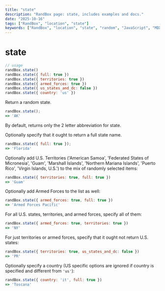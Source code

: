 ```yaml
---
title: "state"
description: "RandBox page: state, includes examples and docs."
date: "2025-10-16"
tags: ["RandBox", "location", "state"]
keywords: ["RandBox", "location", "state", "random", "JavaScript", "MDX"]
---
```


# state

```js
// usage
randBox.state()
randBox.state({ full: true })
randBox.state({ territories: true })
randBox.state({ armed_forces: true })
randBox.state({ us_states_and_dc: false })
randBox.state({ country: 'us' })
```

Return a random state.

```js
randBox.state();
=> 'AK'
```

By default, returns only the 2 letter abbreviation for state.

Optionally specify that it ought to return a full state name.

```js
randBox.state({ full: true });
=> 'Florida'
```

Optionally add U.S. Territories ('American Samoa', 'Federated States of Micronesia', 'Guam', 'Marshall Islands', 'Northern Mariana Islands', 'Puerto Rico', 'Virgin Islands, U.S.') to the mix of randomly selected items:

```js
randBox.state({ territories: true, full: true })
=> 'Guam'
```

Optionally add Armed Forces to the list as well:

```js
randBox.state({ armed_forces: true, full: true })
=> 'Armed Forces Pacific'
```

For all U.S. states, territories, and armed forces, specify all of them:

```js
randBox.state({ armed_forces: true, territories: true })
=> 'NY'
```

For just territories or armed forces, specify that it ought not return U.S. states:

```js
randBox.state({ territories: true, us_states_and_dc: false })
=> 'PR'
```

Optionally specify a country (US specific options are ignored if country is specified and different from `'us'`):

```js
randBox.state({ country: 'it', full: true })
=> 'Toscana'
```
